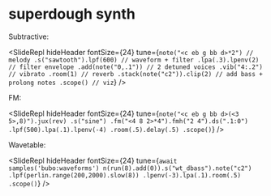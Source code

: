 

# superdough synth

Subtractive:

<SlideRepl
  hideHeader
  fontSize={24}
  tune={`note("<c eb g bb d>*2") // melody
  .s("sawtooth").lpf(600) // waveform + filter
  .lpa(.3).lpenv(2) // filter envelope
  .add(note("0,.1")) // 2 detuned voices
  .vib("4:.2") // vibrato
  .room(1) // reverb
  .stack(note("c2")).clip(2) // add bass + prolong notes
  .scope() // viz`}
/>


FM:

<SlideRepl
  hideHeader
  fontSize={24}
  tune={`note("<c eb g bb d>(<3 5>,8)").jux(rev)
  .s("sine")
  .fm("<4 8 2>*4").fmh("2 4").ds(".1:0")
  .lpf(500).lpa(.1).lpenv(-4)
  .room(.5).delay(.5)
  .scope()`}
/>

Wavetable:

<SlideRepl
  hideHeader
  fontSize={24}
  tune={`await samples('bubo:waveforms')
n(run(8).add(0)).s("wt_dbass").note("c2")
.lpf(perlin.range(200,2000).slow(8))
.lpenv(-3).lpa(.1).room(.5)
.scope()`}
/>

<div className="h-[600px]"/>